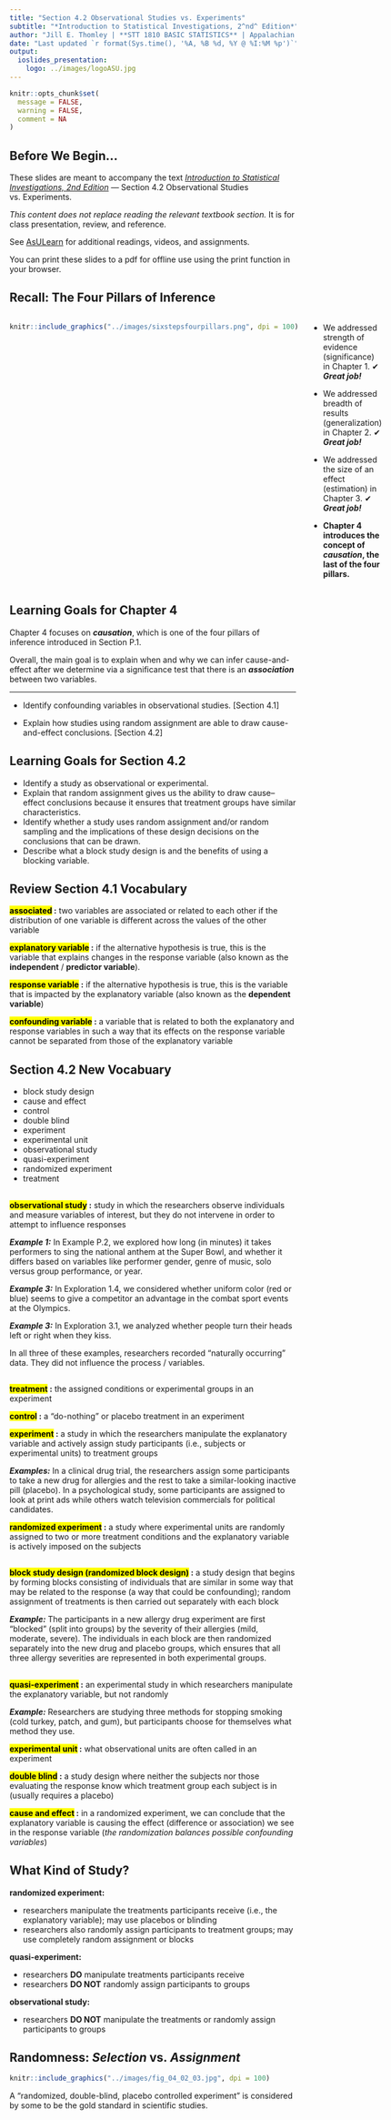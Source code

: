 ```yaml
---
title: "Section 4.2 Observational Studies vs. Experiments"
subtitle: "*Introduction to Statistical Investigations, 2^nd^ Edition*"
author: "Jill E. Thomley | **STT 1810 BASIC STATISTICS** | Appalachian State University"
date: "Last updated `r format(Sys.time(), '%A, %B %d, %Y @ %I:%M %p')`"
output: 
  ioslides_presentation:
    logo: ../images/logoASU.jpg
---
```


```r
knitr::opts_chunk$set(
  message = FALSE,
  warning = FALSE,
  comment = NA
)
```


## Before We Begin…

These slides are meant to accompany the text [*Introduction to Statistical Investigations, 2nd Edition*](http://www.isi-stats.com/isi/index2nd.html) --- Section 4.2 Observational Studies vs. Experiments.

*This content does not replace reading the relevant textbook section.* It is for class presentation, review, and reference.

See [AsULearn](https://asulearn.appstate.edu/) for additional readings, videos, and assignments.

You can print these slides to a pdf for offline use using the print function in your browser.


## Recall: The Four Pillars of Inference

:::::: {style="display: flex;"}

::: {}

```r
knitr::include_graphics("../images/sixstepsfourpillars.png", dpi = 100)
```

:::

::: {}

&nbsp;&nbsp;&nbsp;&nbsp;&nbsp;

:::

::: {}

* We addressed strength of evidence (significance) in Chapter 1. ✔ ***Great job!***

* We addressed breadth of results (generalization) in Chapter 2. ✔ ***Great job!***

* We addressed the size of an effect (estimation) in Chapter 3. ✔ ***Great job!***

* **Chapter 4 introduces the concept of *causation*, the last of the four pillars.**

:::

::::


## Learning Goals for Chapter 4

Chapter 4 focuses on ***causation***, which is one of the four pillars of inference introduced in Section P.1. 

Overall, the main goal is to explain when and why we can infer cause-and-effect after we determine via a significance test that there is an ***association*** between two variables. 

<hr>

* Identify confounding variables in observational studies. [Section 4.1]

* Explain how studies using random assignment are able to draw cause-and-effect conclusions. [Section 4.2]


## Learning Goals for Section 4.2

* Identify a study as observational or experimental.
* Explain that random assignment gives us the ability to draw cause–effect conclusions because it ensures that treatment groups have similar characteristics.
* Identify whether a study uses random assignment and/or random sampling and the implications of these design decisions on the conclusions that can be drawn.
* Describe what a block study design is and the benefits of using a blocking variable.


## Review Section 4.1 Vocabulary

**<mark>associated</mark> :** two variables are associated or related to each other if the distribution of one variable is different across the values of the other variable

**<mark>explanatory variable</mark> :** if the alternative hypothesis is true, this is the variable that explains changes in the response variable (also known as the **independent** / **predictor variable**). 

**<mark>response variable</mark> :** if the alternative hypothesis is true, this is the variable that is impacted by the explanatory variable (also known as the **dependent variable**)

**<mark>confounding variable</mark> :** a variable that is related to both the explanatory and response variables in such a way that its effects on the response variable cannot be separated from those of the explanatory variable


## Section 4.2 New Vocabuary

* block study design
* cause and effect
* control
* double blind
* experiment
* experimental unit
* observational study
* quasi-experiment
* randomized experiment
* treatment


## 

**<mark>observational study</mark> :** study in which the researchers observe individuals and measure variables of interest, but they do not intervene in order to attempt to influence responses

***Example 1:*** In Example P.2, we explored how long (in minutes) it takes performers to sing the national anthem at the Super Bowl, and whether it differs based on variables like performer gender, genre of music, solo versus group performance, or year. 

***Example 3:*** In Exploration 1.4, we considered whether uniform color (red or blue) seems to give a competitor an advantage in the combat sport events at the Olympics. 

***Example 3:*** In Exploration 3.1, we analyzed whether people turn their heads left or right when they kiss. 

In all three of these examples, researchers recorded "naturally occurring" data. They did not influence the process / variables.


##

**<mark>treatment</mark> :** the assigned conditions or experimental groups in an experiment

**<mark>control</mark> :** a "do-nothing" or placebo treatment in an experiment

**<mark>experiment</mark> :** a study in which the researchers manipulate the explanatory variable and actively assign study participants (i.e., subjects or experimental units) to treatment groups

***Examples:*** In a clinical drug trial, the researchers assign some participants to take a new drug for allergies and the rest to take a similar-looking inactive pill (placebo). In a psychological study, some participants are assigned to look at print ads while others watch television commercials for political candidates.

**<mark>randomized experiment</mark> :** a study where experimental units are randomly assigned to two or more treatment conditions and the explanatory variable is actively imposed on the subjects


##

**<mark>block study design (randomized block design)</mark> :** a study design that begins by forming blocks consisting of individuals that are similar in some way that may be related to the response (a way that could be confounding); random assignment of treatments is then carried out separately with each block

***Example:*** The participants in a new allergy drug experiment are first "blocked" (split into groups) by the severity of their allergies (mild, moderate, severe). The individuals in each block are then randomized separately into the new drug and placebo groups, which ensures that all three allergy severities are represented in both experimental groups.

##

**<mark>quasi-experiment</mark> :** an experimental study in which researchers manipulate the explanatory variable, but not randomly

***Example:*** Researchers are studying three methods for stopping smoking (cold turkey, patch, and gum), but participants choose for themselves what method they use.

**<mark>experimental unit</mark> :** what observational units are often called in an experiment

**<mark>double blind</mark> :** a study design where neither the subjects nor those evaluating the response know which treatment group each subject is in (usually requires a placebo)

**<mark>cause and effect</mark> :** in a randomized experiment, we can conclude that the explanatory variable is causing the effect (difference or association) we see in the response variable (*the randomization balances possible confounding variables*)


## What Kind of Study?

**randomized experiment:**

* researchers manipulate the treatments participants receive (i.e., the explanatory variable); may use placebos or blinding
* researchers also randomly assign participants to treatment groups; may use completely random assignment or blocks

**quasi-experiment:** 

* researchers **DO** manipulate treatments participants receive
* researchers **DO NOT** randomly assign participants to groups

**observational study:**

* researchers **DO NOT** manipulate the treatments or randomly assign participants to groups


## Randomness: *Selection* vs. *Assignment*

```r
knitr::include_graphics("../images/fig_04_02_03.jpg", dpi = 100)
```

A “randomized, double-blind, placebo controlled experiment” is considered by some to be the gold standard in scientific studies.

